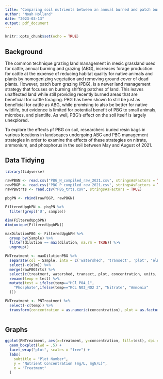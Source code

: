 ```yaml
---
title: "Comparing soil nutrients between an annual burned and patch burn grazing system"
author: "Noah Holland"
date: "2023-03-13"
output: pdf_document
---
```


```r
knitr::opts_chunk$set(echo = TRUE)
```


## Background

The common technique grazing land management in mesic grassland used for cattle, annual burning and grazing (ABG), increases forage production for cattle at the expense of reducing habitat quality for native animals and plants by homogenizing vegetation and removing ground cover of dead plants. However, patch burn grazing (PBG), is a newer land management strategy that focuses on burning shifting patches of land. This leaves unaffected land while still providing recently burned areas that are beneficial for cattle foraging. PBG has been shown to still be just as beneficial for cattle as ABG, while promising to also be better for native wildlife, but evidence is limited for potential benefit of PBG to small animals, microbes, and plantlife. As well, PBG's effect on the soil itself is largely unexplored. 

To explore the effects pf PBG on soil, researchers buried resin bags in various locations in landscapes undergoing ABG and PBG management strategies in order to examine the effects of these strategies on nitrate, ammonium, and phosphorus in the soil between May and August of 2021. 

## Data Tidying

```r
library(tidyverse)
```

```r
rawPBGN <- read.csv("PBG_N_compiled_raw_2021.csv", stringsAsFactors = TRUE)
rawPBGP <- read.csv("PBG_P_compiled_raw_2021.csv", stringsAsFactors = TRUE)
rawPBGtrts <- read.csv("PBG_trts.csv", stringsAsFactors = TRUE)
```

```r
pbgPN <- rbind(rawPBGP, rawPBGN)
```

```r
FilteredUpgbPN <- pbgPN %>% 
  filter(grepl('U', sample))
```

```r
dim(FilteredUpgbPN)
dim(unique(FilteredUpgbPN))
```

```r
maxDilutionPBG <- FilteredUpgbPN %>% 
  group_by(Sample) %>% 
  filter(dilution == max(dilution, na.rm = TRUE)) %>% 
  ungroup()
```

```r
PNTreatment <- maxDilutionPBG %>% 
  separate(col = Sample, into = c('watershed', 'transect', 'plot', 'elm'), sep = '-') %>% 
  select(-c(elm)) %>% 
  merge(rawPBGtrts) %>% 
  select(c(treatment, watershed, transect, plot, concentration, units, test)) %>% 
  rename(temp = test) %>% 
  mutate(test = ifelse(temp=="HCl PO4_1",
    "Phosphate",ifelse(temp=="KCL NO3_NO2 2", "Nitrate", "Ammonia"
  )))

PNTreatment <- PNTreatment %>% 
  select(-c(temp)) %>% 
  transform(concentration = as.numeric(concentration), plot = as.factor(plot), test = as.factor(test), treatment = as.factor(treatment)) 
  
```

## Graphs

```r
ggplot(PNTreatment, aes(x=treatment, y=concentration, fill=test), dpi = 500) +
  geom_boxplot(lwd = .5) +
  facet_wrap("plot", scales = "free") +
  labs(
    subtitle = "Plot Number",
    y = "Nutrient Concentration (mg/L, mgN/L)",
    x = "Treatment"
  ) 

```


